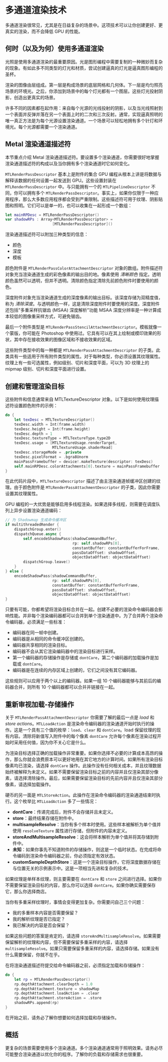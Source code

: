 # 多通道渲染技术

<ToBePolishedAfterTranslation />

<Wisdom words="Leeloo Dallas Multipass!" author="The Fifth Element" />

多通道渲染很常见，尤其是在日益复杂的场景中。这项技术可以让你创建更好、更真实的渲染，而不会降低 GPU 的性能。

## 何时（以及为何）使用多通道渲染

光照是使用多通道渲染的最重要原因。光是图形编程中需要复制的一种微妙而复杂的现象。有如此多不同类型的灯光和材质，尝试创建逼真的灯光是逼真图形编程的圣杯。

渲染的图像由层组成。第一层是构成场景的底层网格和几何体。下一层是均匀照亮场景的环境光。之后，你添加到场景中的每个灯光都有一个图层。这些灯光投射阴影，创造出更真实的场景。

许多不同的因素都在起作用：来自每个光源的光线投射的阴影，以及当光线照射到一个表面并反弹并落在另一个表面上时的二次和三次反射。通常，实现逼真照明的唯一真正方法是为每个光源设置渲染通道。一个场景可以轻松地拥有多个针灯和环境光。每个光源都需要一个渲染通道。

## Metal 渲染通道描述符

本节重点介绍 Metal 渲染通道描述符。要设置多个渲染通道，你需要很好地掌握渲染通道描述符的构成以及当你拥有多个渲染通道时它如何变化。

`MTLRenderPassDescriptor` 基本上是附件的集合 GPU 编程从根本上讲是将数据与解释该数据的任何设置一起发送到 GPU。这些设置封装在 `MTLRenderPassDescriptor` 中。与只能拥有一个的 `MTLPipelineDescriptor` 不同，你可以拥有多个 `MTLRenderPassDescriptor`。事实上，如果你仅限于一种应用程序，那么大多数应用程序都会受到严重限制。这些描述符可用于纹理、阴影贴图和照明。它们可以是单一的，也可以收集在一起形成一个数组：

```swift
let mainRPDesc = MTLRenderPassDescriptor()
var shadowRPs : Array<MTLRenderPassDescriptor> =
                     [MTLRenderPassDescriptor]()
```

渲染通道描述符可以附加三种类型的信息：

- 颜色
- 深度
- 模板

颜色附件是 `MTLRenderPassColorAttachmentDescriptor` 对象的数组。附件描述符对象充当渲染通道生成的彩色像素的输出目的地。像素使用 _清晰颜色_ 指定。透明颜色虽然可以透明，但并不透明。清除颜色指定清除先前颜色附件时要使用的颜色。

深度附件对象充当渲染通道生成的深度像素的输出目标。该深度存储为双精度值，称为 _清除深度_。与透明颜色一样，这是清除深度附件时要使用的深度。深度附件还包括"多重采样抗锯齿 (MSAA) 深度解析"功能 MSAA 深度分辨率是一种计算成本较低的图像重采样方式，可避免锯齿。

最后一个附件类型是 `MTLRenderPassStencilAttachmentDescriptor`。模板就像一个蒙版，你可能在 Photoshop 中使用过。它具有可以在其上绘制或模印效果的形状，其中存在接收效果的图像区域和不接收效果的区域。

这些附件类型中的每一种都是 `MTLRenderPassAttachmentDescriptor` 的子类。此类具有一些适用于所有附件类型的属性。对于每种类型，你必须设置其纹理属性。纹理上有一些可选属性，例如级别、切片和深度平面，可以为 3D 纹理上的 mipmap 级别、切片和深度平面进行设置。

## 创建和管理渲染目标

这些附件和信息通常来自 MTLTextureDescriptor 对象。以下是如何使用纹理描述符设置颜色附件的示例：

```swift
do {
    let texDesc = MTLTextureDescriptor()
    texDesc.width = Int(frame.width)
    texDesc.height = Int(frame.height)
    texDesc.depth = 1
    texDesc.textureType = MTLTextureType.type2D
    texDesc.usage = [MTLTextureUsage.renderTarget,
                     MTLTextureUsage.shaderRead]
    texDesc.storageMode = .private
    texDesc.pixelFormat = .bgra8Unorm
    mainPassFramebuffer = device!.makeTexture(descriptor: texDesc)
    self.mainRPDesc.colorAttachments[0].texture = mainPassFramebuffer
}
```

在此代码片段中，`MTLTextureDescriptor` 描述了由主渲染通道帧缓冲区创建的纹理。由于颜色附件是 `MTLRenderPassAttachmentDescriptor` 的子类，因此你需要设置其纹理属性。

GPU 编程的一大优势是能够启用多线程渲染。如果选择多线程，则需要在调度队列上异步设置渲染通道编码：

```swift
// 为 Shadowmap 生成命令缓冲区
if multithreadedRender {
    dispatchGroup.enter()
    dispatchQueue.async {
        self.encodeShadowPass(shadowCommandBuffer,
                              rp: self.shadowRPs[0],
                              constantBuffer: constantBufferForFrame,
                              passDataOffset: shadowOffset,
                              objectDataOffset: objectDataOffset)
        dispatchGroup.leave()
    }
} else {
    encodeShadowPass(shadowCommandBuffer,
                     rp: self.shadowRPs[0],
                     constantBuffer: constantBufferForFrame,
                     passDataOffset: shadowOffset,
                     objectDataOffset: objectDataOffset)
}
```

只要有可能，你都希望将渲染目标合并在一起。创建不必要的渲染命令编码器会影响性能。并非每个渲染编码器都可以合并到单个渲染通道中。为了合并两个渲染命令编码器，必须满足一些标准：

- 编码器在同一帧中创建。
- 编码器是从相同的命令缓冲区创建的。
- 编码器共享相同的渲染目标。
- 编码器不会从其它渲染编码器中的渲染目标进行采样。
- 第一个编码器的存储操作是存储或 `dontCare`，第二个编码器的加载操作是加载或 `dontCare`。
- 编码器是在连续的内存区域上创建的，它们之间没有其它编码器。

这些规则可以应用于两个以上的编码器。如果一组 10 个编码器能够与其前后的编码器合并，则所有 10 个编码器都可以合并并链接在一起。

## 重新审视加载-存储操作

关于 `MTLRenderPassAttachmentDescriptor` 你需要了解的最后一点是 _load_ 和 _store actions_。`MTLLoadAction` 是渲染命令编码器的渲染通道开始时执行的操作。这是一个具有三个值的枚举：`load`、`clear` 和 `dontCare`。load 保留纹理的现有内容。清除将新值写入附件中的每个像素 `dontCare` 允许每个像素在渲染过程开始时采用任何值，因为你不关心它是什么。

为渲染目标选择正确的加载操作非常重要。如果你选择不必要的计算成本高昂的操作，那么你就会浪费原本可以更好地用在其它地方的计算时间。如果所有渲染目标像素均已渲染，请选择 `dontCare` 操作。此操作没有任何相关成本，并且纹理数据始终被解释为未定义。如果不需要保留渲染目标之前的内容并且仅渲染其部分像素，请选择清除操作。最后，如果需要保留渲染目标的先前内容并且仅渲染其部分像素，请选择加载操作。

硬币的另一面是 `MTLStoreAction`。此操作在渲染命令编码器的渲染通道结束时执行。这个枚举比 `MTLLoadAction` 多了一些情况：

- **dontCare**：传递完成后，附件不会存储并且未定义。
- **store**：最终结果存储在附件中。
- **multisampleResolve**：当你有多个样本时使用。这些样本被解析为单个值并使用 `resolveTexture` 属性进行存储，但附件的内容未定义。
- **storeAndMultisampleResolve**：这会将样本解析为单个值并将其存储到附件中。
- **未知**：如果你事先不知道附件的存储操作，则这是一个临时状态。在完成将命令编码到渲染命令编码器之前，你必须指定有效状态。
- **customSampleDepthStore**：这是一个渲染目标操作，它将深度数据存储在与位置无关的示例表示中。这是一项相当先进和复杂的技术。

如果纹理是单样本纹理，则主要需要在 `dontCare` 和 `store` 之间进行选择。如果你不需要保留渲染目标的内容，那么你可以选择 `dontCare`。如果你确实需要保存它，那么你选择商店。

当你有多重采样纹理时，事情会变得更加复杂。你需要问自己三个问题：

- 我的多重样本内容是否需要保留？
- 我的解析纹理是否已指定？
- 我已解决的内容是否会保留？

如果这些问题的答案是肯定的，请选择 `storeAndMultisampleResolve`。如果需要保留解析的纹理和内容，但不需要保留多重采样的内容，请选择 `multisampleResolve`。如果只需要保留多重采样的内容，请选择存储。如果没有什么需要保留，你就不在乎。

在将渲染通道描述符提交给命令编码器之前，必须指定加载和存储操作：

```swift
do {
    let rp = MTLRenderPassDescriptor()
    rp.depthAttachment.clearDepth = 1.0
    rp.depthAttachment.texture = shadowMap
    rp.depthAttachment.loadAction = .clear
    rp.depthAttachment.storeAction = .store
    shadowRPs.append(rp)
}
```

在开始之前，请务必了解你想要如何选择加载和存储操作。

## 概括

更复杂的场景需要使用多个渲染通道。多个渲染通道通常用于照明效果。请务必尽可能整合渲染通道以优化你的程序。了解你的负载和存储需求也很重要。
